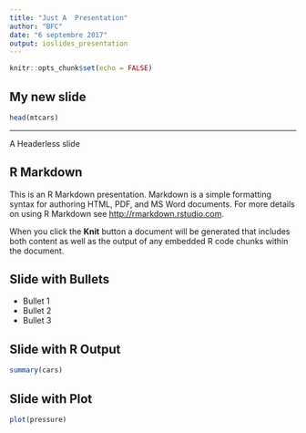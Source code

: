 ```yaml
---
title: "Just A  Presentation"
author: "BFC"
date: "6 septembre 2017"
output: ioslides_presentation
---
```


```r
knitr::opts_chunk$set(echo = FALSE)
```

## My new slide


```r
head(mtcars)
```



***
A Headerless slide


## R Markdown

This is an R Markdown presentation. Markdown is a simple formatting syntax for authoring HTML, PDF, and MS Word documents. For more details on using R Markdown see <http://rmarkdown.rstudio.com>.

When you click the **Knit** button a document will be generated that includes both content as well as the output of any embedded R code chunks within the document.

## Slide with Bullets

- Bullet 1
- Bullet 2
- Bullet 3

## Slide with R Output

```r
summary(cars)
```

## Slide with Plot

```r
plot(pressure)
```

